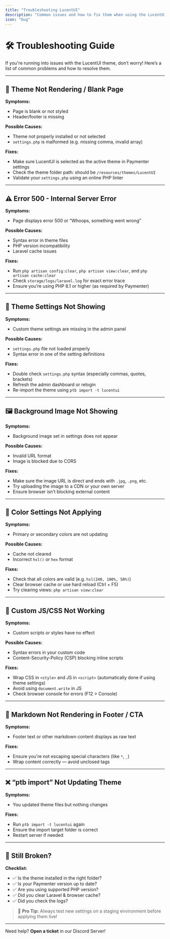 ```yaml
---
title: "Troubleshooting LucentUI"
description: "Common issues and how to fix them when using the LucentUI theme for Paymenter."
icon: "bug"
---
```


# 🛠️ Troubleshooting Guide

If you're running into issues with the LucentUI theme, don’t worry! Here’s a list of common problems and how to resolve them.

---

## 🚫 Theme Not Rendering / Blank Page

**Symptoms:**
- Page is blank or not styled
- Header/footer is missing

**Possible Causes:**
- Theme not properly installed or not selected
- `settings.php` is malformed (e.g. missing comma, invalid array)

**Fixes:**
- Make sure LucentUI is selected as the active theme in Paymenter settings
- Check the theme folder path: should be `/resources/themes/LucentUI`
- Validate your `settings.php` using an online PHP linter

---

## ⚠️ Error 500 - Internal Server Error

**Symptoms:**
- Page displays error 500 or “Whoops, something went wrong”

**Possible Causes:**
- Syntax error in theme files
- PHP version incompatibility
- Laravel cache issues

**Fixes:**
- Run `php artisan config:clear`, `php artisan view:clear`, and `php artisan cache:clear`
- Check `storage/logs/laravel.log` for exact error trace
- Ensure you’re using PHP 8.1 or higher (as required by Paymenter)

---

## 🧩 Theme Settings Not Showing

**Symptoms:**
- Custom theme settings are missing in the admin panel

**Possible Causes:**
- `settings.php` file not loaded properly
- Syntax error in one of the setting definitions

**Fixes:**
- Double check `settings.php` syntax (especially commas, quotes, brackets)
- Refresh the admin dashboard or relogin
- Re-import the theme using `ptb import -t lucentui`

---

## 🖼️ Background Image Not Showing

**Symptoms:**
- Background image set in settings does not appear

**Possible Causes:**
- Invalid URL format
- Image is blocked due to CORS

**Fixes:**
- Make sure the image URL is direct and ends with `.jpg`, `.png`, etc.
- Try uploading the image to a CDN or your own server
- Ensure browser isn’t blocking external content

---

## 🎨 Color Settings Not Applying

**Symptoms:**
- Primary or secondary colors are not updating

**Possible Causes:**
- Cache not cleared
- Incorrect `hsl()` or `hex` format

**Fixes:**
- Check that all colors are valid (e.g. `hsl(240, 100%, 50%)`)
- Clear browser cache or use hard reload (Ctrl + F5)
- Try clearing views: `php artisan view:clear`

---

## 🔧 Custom JS/CSS Not Working

**Symptoms:**
- Custom scripts or styles have no effect

**Possible Causes:**
- Syntax errors in your custom code
- Content-Security-Policy (CSP) blocking inline scripts

**Fixes:**
- Wrap CSS in `<style>` and JS in `<script>` (automatically done if using theme settings)
- Avoid using `document.write` in JS
- Check browser console for errors (F12 > Console)

---

## 🧼 Markdown Not Rendering in Footer / CTA

**Symptoms:**
- Footer text or other markdown content displays as raw text

**Fixes:**
- Ensure you're not escaping special characters (like `*`, `_`)
- Wrap content correctly — avoid unclosed tags

---

## ❌ “ptb import” Not Updating Theme

**Symptoms:**
- You updated theme files but nothing changes

**Fixes:**
- Run `ptb import -t lucentui` again
- Ensure the import target folder is correct
- Restart server if needed

---

## 🧪 Still Broken?

**Checklist:**
- ✅ Is the theme installed in the right folder?
- ✅ Is your Paymenter version up to date?
- ✅ Are you using supported PHP version?
- ✅ Did you clear Laravel & browser cache?
- ✅ Did you check the logs?

> 🧠 **Pro Tip:** Always test new settings on a staging environment before applying them live!

---

Need help? **Open a ticket** in our Discord Server!
